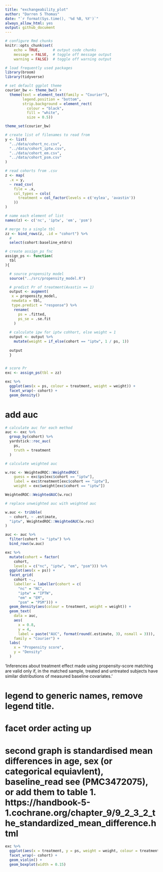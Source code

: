 ```yaml
---
title: "exchangeability_plot"
author: "Darren S Thomas"
date: "`r format(Sys.time(), '%d %B, %Y')`"
always_allow_html: yes
output: github_document
---
```


```r
# configure Rmd chunks
knitr::opts_chunk$set(
    echo = TRUE,      # output code chunks
    message = FALSE,  # toggle off message output 
    warning = FALSE)  # toggle off warning output

# load frequently used packages
library(broom)
library(tidyverse)

# set default ggplot theme
courier_bw <- theme_bw() +
  theme(text = element_text(family = "Courier"),
        legend.position = "bottom",
        strip.background = element_rect(
          colour = "black", 
          fill = "white",
          size = 0.5))

theme_set(courier_bw)
```

```r
# create list of filenames to read from
y <- list(
  "../data/cohort_nc.csv",
  "../data/cohort_iptw.csv",
  "../data/cohort_em.csv",
  "../data/cohort_psm.csv"
)

# read cohorts from .csv
z <- map(
  .x = y,
  ~ read_csv(
    file = .x,
    col_types = cols(
      treatment = col_factor(levels = c('eylea', 'avastin'))
    ))
)

# name each element of list
names(z) <- c('nc', 'iptw', 'em', 'psm')
```

```r
# merge to a single tbl
zz <- bind_rows(z, .id = "cohort") %>% 
  # 
  select(cohort:baseline_etdrs)
```

```r
# create assign_ps fnc
assign_ps <- function(
  tbl
){

  # source propensity model
  source("../src/propensity_model.R")

  # predict Pr of treatment(Avastin == 1)
  output <- augment(
   x = propensity_model,
   newdata = tbl,
   type.predict = "response") %>% 
    rename(
      ps = .fitted,
      ps_se = .se.fit
    )
  
  # calculate ipw for iptw cohhort, else weight = 1
  output <- output %>% 
    mutate(weight = if_else(cohort == "iptw", 1 / ps, 1))
  
  output
  }
  
```

```r
# score Pr
exc <- assign_ps(tbl = zz)
```

```r
exc %>% 
  ggplot(aes(x = ps, colour = treatment, weight = weight)) +
  facet_wrap(~ cohort) +
  geom_density()
```

# add auc

```r
# calculate auc for each method
auc <- exc %>% 
  group_by(cohort) %>% 
  yardstick::roc_auc(
    ps,
    truth = treatment
  )
```

```r
# calculate weighted auc

w.roc <- WeightedROC::WeightedROC(
    guess = exc$ps[exc$cohort == "iptw"], 
    label = exc$treatment[exc$cohort == "iptw"],
    weight = exc$weight[exc$cohort == "iptw"])

WeightedROC::WeightedAUC(w.roc)

```

```r
# replace unweighted auc with weighted auc

w.auc <- tribble(
  ~ cohort, ~ .estimate,
  "iptw", WeightedROC::WeightedAUC(w.roc)
)

auc <- auc %>% 
  filter(cohort != "iptw") %>% 
  bind_rows(w.auc)

```

```r
exc %>% 
  mutate(cohort = factor(
    cohort, 
    levels = c("nc", "iptw", "em", "psm"))) %>% 
  ggplot(aes(x = ps)) +
  facet_grid(
    cohort ~.,
    labeller = labeller(cohort = c(
      "nc" = "NC",
      "iptw" = "IPTW", 
      "em" = "EM", 
      "psm" = "PSM"))) +
  geom_density(aes(colour = treatment, weight = weight)) +
  geom_text(
    data = auc, 
    aes(
      x = 0.8, 
      y = 4, 
      label = paste("AUC", format(round(.estimate, 3), nsmall = 3))),
    family = "Courier") +
  labs(
    x = "Propensity score",
    y = "Density"
  )
```

'Inferences about treatment effect made using propensity-score matching are valid only if, in the matched sample, treated and untreated subjects have similar distributions of measured baseline covariates.'

# legend to generic names, remove legend title.
# facet order acting up
# second graph is standardised mean differences in age, sex (or categorical equiavlent), baseline_read see (PMC3472075), or add them to table 1. https://handbook-5-1.cochrane.org/chapter_9/9_2_3_2_the_standardized_mean_difference.html

```r
exc %>% 
  ggplot(aes(x = treatment, y = ps, weight = weight, colour = treatment)) +
  facet_wrap(~ cohort) +
  geom_violin() +
  geom_boxplot(width = 0.15)
  

```

